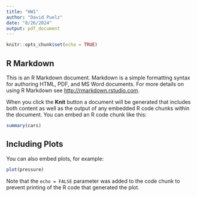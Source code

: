 ```yaml
---
title: "HW1"
author: "David Puelz"
date: "8/26/2024"
output: pdf_document
---
```


```r
knitr::opts_chunk$set(echo = TRUE)
```

## R Markdown

This is an R Markdown document. Markdown is a simple formatting syntax for authoring HTML, PDF, and MS Word documents. For more details on using R Markdown see <http://rmarkdown.rstudio.com>.

When you click the **Knit** button a document will be generated that includes both content as well as the output of any embedded R code chunks within the document. You can embed an R code chunk like this:

```r
summary(cars)
```

## Including Plots

You can also embed plots, for example:

```r
plot(pressure)
```

\begin{equation}
\begin{split}
2 + 2 = 4
\end{split}
\end{equation}

Note that the `echo = FALSE` parameter was added to the code chunk to prevent printing of the R code that generated the plot.
